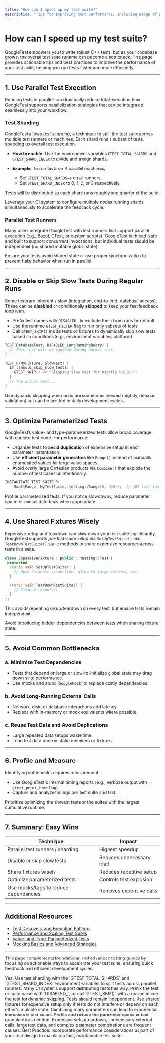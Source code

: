 ```yaml
---
title: "How can I speed up my test suite?"
description: "Tips for improving test performance, including usage of parallel test runners, disabling slow tests, using value- and type-parameterized tests efficiently, and avoiding common bottlenecks in GoogleTest usage."
---
```


# How can I speed up my test suite?

GoogleTest empowers you to write robust C++ tests, but as your codebase grows, the overall test suite runtime can become a bottleneck. This page provides actionable tips and best practices to improve the performance of your test suite, helping you run tests faster and more efficiently.

---

## 1. Use Parallel Test Execution

Running tests in parallel can drastically reduce total execution time. GoogleTest supports parallelization strategies that can be integrated seamlessly into your workflow.

### Test Sharding

GoogleTest allows *test sharding*, a technique to split the test suite across multiple test runners or machines. Each shard runs a subset of tests, speeding up overall test execution.

- **How to enable:** Use the environment variables `GTEST_TOTAL_SHARDS` and `GTEST_SHARD_INDEX` to divide and assign shards.

- **Example:** To run tests on 4 parallel machines,
  - Set `GTEST_TOTAL_SHARDS=4` on all runners
  - Set `GTEST_SHARD_INDEX` to 0, 1, 2, or 3 respectively.

Tests will be distributed so each shard runs roughly one quarter of the suite.

<Tip>
Leverage your CI system to configure multiple nodes running shards simultaneously to accelerate the feedback cycle.
</Tip>

### Parallel Test Runners

Many users integrate GoogleTest with test runners that support parallel execution (e.g., Bazel, CTest, or custom scripts). GoogleTest is thread-safe and built to support concurrent invocations, but individual tests should be independent (no shared mutable global state).

<Tip>
Ensure your tests avoid shared state or use proper synchronization to prevent flaky behavior when run in parallel.
</Tip>

---

## 2. Disable or Skip Slow Tests During Regular Runs

Some tests are inherently slow (integration, end-to-end, database access). These can be **disabled** or conditionally **skipped** to keep your fast feedback loop lean.

- Prefix test names with `DISABLED_` to exclude them from runs by default.
- Use the runtime `GTEST_FILTER` flag to run only subsets of tests.
- Call `GTEST_SKIP()` inside tests or fixtures to dynamically skip slow tests based on conditions (e.g., environment variables, platform).

```cpp
TEST(DatabaseTest, DISABLED_LongRunningQuery) {
  // This test will be ignored during normal runs.
}

TEST_F(MyFixture, SlowTest) {
  if (should_skip_slow_tests) {
    GTEST_SKIP() << "Skipping slow test for nightly build.";
  }
  // The actual test...
}
```

<Tip>
Use dynamic skipping when tests are sometimes needed (nightly, release validation) but can be omitted in daily development cycles.
</Tip>

---

## 3. Optimize Parameterized Tests

GoogleTest’s value- and type-parameterized tests allow broad coverage with concise test code. For performance:

- Organize tests to **avoid duplication** of expensive setup in each parameter instantiation.
- Use **efficient parameter generators** like `Range()` instead of manually enumerated values for large value spaces.
- Avoid overly large Cartesian products via `Combine()` that explode the number of test cases unintentionally.

```cpp
INSTANTIATE_TEST_SUITE_P(
    SmallRange, MyTestSuite, testing::Range(0, 100));  // 100 test instances
```

<Tip>
Profile parameterized tests. If you notice slowdowns, reduce parameter space or consolidate tests when appropriate.
</Tip>

---

## 4. Use Shared Fixtures Wisely

Expensive setup and teardown can slow down your test suite significantly. GoogleTest supports *per-test-suite setup* via `SetUpTestSuite()` and `TearDownTestSuite()` static methods to share expensive resources across tests in a suite.

```cpp
class ExpensiveFixture : public ::testing::Test {
 protected:
  static void SetUpTestSuite() {
    // Open database connection, allocate large buffers, etc.
  }

  static void TearDownTestSuite() {
    // Cleanup resources
  }
};
```

This avoids repeating setup/teardown on every test, but ensure tests remain independent.

<Tip>
Avoid introducing hidden dependencies between tests when sharing fixture state.
</Tip>

---

## 5. Avoid Common Bottlenecks

### a. Minimize Test Dependencies

- Tests that depend on large or slow-to-initialize global state may drag down suite performance.
- Use mocks and stubs (`GoogleMock`) to replace costly dependencies.

### b. Avoid Long-Running External Calls

- Network, disk, or database interactions add latency.
- Replace with in-memory or mock equivalents where possible.

### c. Reuse Test Data and Avoid Duplications

- Large repeated data setups waste time.
- Load test data once in static members or fixtures.

---

## 6. Profile and Measure

Identifying bottlenecks requires measurement.

- Use GoogleTest's internal timing reports (e.g., verbose output with `--gtest_print_time` flag).
- Capture and analyze timings per test suite and test.

<Tip>
Prioritize optimizing the slowest tests or the suites with the largest cumulative runtime.
</Tip>

---

## 7. Summary: Easy Wins

| Technique                           | Impact                      |
|-----------------------------------|-----------------------------|
| Parallel test runners / sharding  | Highest speedup             |
| Disable or skip slow tests         | Reduces unnecessary load    |
| Share fixtures wisely              | Reduces repetitive setup    |
| Optimize parameterized tests      | Controls test explosion     |
| Use mocks/tags to reduce dependencies | Removes expensive calls    |

---

## Additional Resources

- [Test Discovery and Execution Patterns](/guides/getting_started/test_discovery_execution)
- [Performance and Scaling Test Suites](/guides/practical_tips_and_patterns/performance_and_scaling)
- [Value- and Type-Parameterized Tests](/guides/advanced_testing_patterns/parameterized_tests)
- [Mocking Basics and Advanced Strategies](https://google.github.io/googletest/gmock_for_dummies.html)

---

This page complements foundational and advanced testing guides by focusing on actionable ways to accelerate your test suite, ensuring quick feedback and efficient development cycles.


<AccordionGroup title="Frequently Asked Questions">
<Accordion title="Can GoogleTest run tests in parallel?">
Yes. Use test sharding with the `GTEST_TOTAL_SHARDS` and `GTEST_SHARD_INDEX` environment variables to split tests across parallel runners. Many CI systems support distributing tests this way.
</Accordion>
<Accordion title="How do I temporarily disable slow tests?">
Prefix the test or suite name with `DISABLED_`, or call `GTEST_SKIP()` with a reason inside the test for dynamic skipping.
</Accordion>
<Accordion title="Should I be worried about tests sharing Fixture state?">
Tests should remain independent. Use shared fixtures for expensive setup only if tests do not interfere or depend on each other's mutable state.
</Accordion>
<Accordion title="How can parameterized tests slow down my suite?">
Combining many parameters can lead to exponential increases in test cases. Profile and reduce the parameter space or test granularity as needed.
</Accordion>
<Accordion title="What are common causes of slow tests?">
Expensive setup/teardown, unnecessary external calls, large test data, and complex parameter combinations are frequent causes.
</Accordion>
</AccordionGroup>

<Check>
Best Practice: Incorporate performance considerations as part of your test design to maintain a fast, maintainable test suite.
</Check>